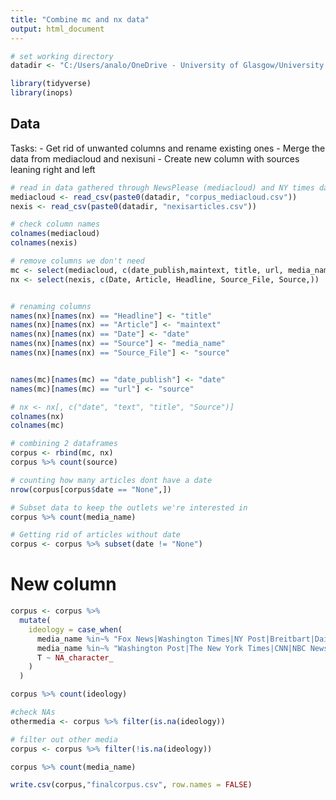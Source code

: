 ---
title: "Combine mc and nx data"
output: html_document
---

```{r}
# set working directory
datadir <- "C:/Users/analo/OneDrive - University of Glasgow/University of Glasgow/Amsterdam Visit/Voter-ID-US-News-Media/Data collection/"
```

```{r}
library(tidyverse)
library(inops)
```

## Data

Tasks:
- Get rid of unwanted columns and rename existing ones
- Merge the data from mediacloud and nexisuni
- Create new column with sources leaning right and left

```{r setup, include=FALSE}
# read in data gathered through NewsPlease (mediacloud) and NY times data (nexis) and check column names
mediacloud <- read_csv(paste0(datadir, "corpus_mediacloud.csv"))
nexis <- read_csv(paste0(datadir, "nexisarticles.csv"))

# check column names
colnames(mediacloud)
colnames(nexis)
```

```{r}
# remove columns we don't need
mc <- select(mediacloud, c(date_publish,maintext, title, url, media_name,))
nx <- select(nexis, c(Date, Article, Headline, Source_File, Source,))


# renaming columns
names(nx)[names(nx) == "Headline"] <- "title"
names(nx)[names(nx) == "Article"] <- "maintext"
names(nx)[names(nx) == "Date"] <- "date"
names(nx)[names(nx) == "Source"] <- "media_name"
names(nx)[names(nx) == "Source_File"] <- "source"


names(mc)[names(mc) == "date_publish"] <- "date"
names(mc)[names(mc) == "url"] <- "source"

# nx <- nx[, c("date", "text", "title", "Source")]
colnames(nx)
colnames(mc)
```

```{r}
# combining 2 dataframes
corpus <- rbind(mc, nx)
corpus %>% count(source) 

```

```{r}
# counting how many articles dont have a date
nrow(corpus[corpus$date == "None",])
```

```{r}
# Subset data to keep the outlets we're interested in
corpus %>% count(media_name)
```

```{r}
# Getting rid of articles without date
corpus <- corpus %>% subset(date != "None")
```

# New column

```{r}
corpus <- corpus %>% 
  mutate(
    ideology = case_when(
      media_name %in~% "Fox News|Washington Times|NY Post|Breitbart|Daily Caller|Free Beacon" ~ "right",
      media_name %in~% "Washington Post|The New York Times|CNN|NBC News|USA Today|Huffington Post" ~ "left",
      T ~ NA_character_
    )
  )

corpus %>% count(ideology)

#check NAs
othermedia <- corpus %>% filter(is.na(ideology))

# filter out other media
corpus <- corpus %>% filter(!is.na(ideology))

corpus %>% count(media_name)
```


```{r}
write.csv(corpus,"finalcorpus.csv", row.names = FALSE)
```

